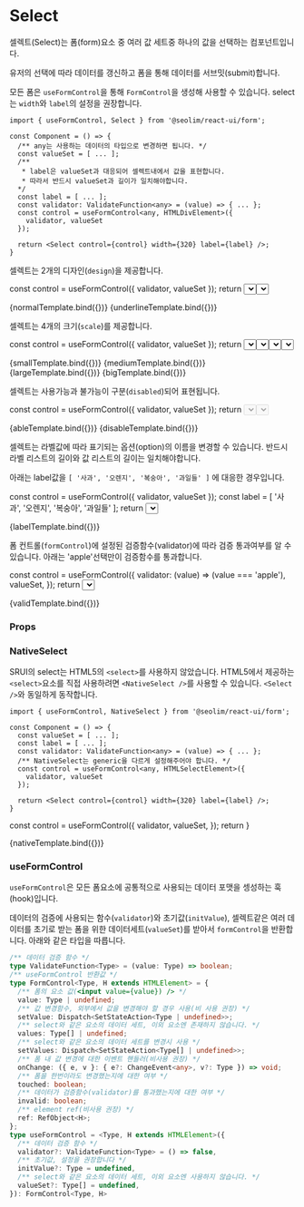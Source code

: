 
<Meta title="form/Select" component={Select} />

# Select

셀렉트(Select)는 폼(form)요소 중 여러 값 세트중 하나의 값을 선택하는 컴포넌트입니다.

유저의 선택에 따라 데이터를 갱신하고 폼을 통해 데이터를 서브밋(submit)합니다.

모든 폼은 `useFormControl`을 통해 `FormControl`을 생성해 사용할 수 있습니다. select는 `width`와 `label`의 설정을 권장합니다. 

```tsx
import { useFormControl, Select } from '@seolim/react-ui/form';

const Component = () => {
  /** any는 사용하는 데이터의 타입으로 변경하면 됩니다. */
  const valueSet = [ ... ];
  /**
   * label은 valueSet과 대응되어 셀렉트내에서 값을 표현합니다.
   * 따라서 반드시 valueSet과 길이가 일치해야합니다.
  */
  const label = [ ... ];
  const validator: ValidateFunction<any> = (value) => { ... };
  const control = useFormControl<any, HTMLDivElement>({
    validator, valueSet
  });

  return <Select control={control} width={320} label={label} />;
}
```



셀렉트는 2개의 디자인(`design`)을 제공합니다.

  const control = useFormControl({
    validator, valueSet
  });
  return <Select control={control} />
}
  const control = useFormControl({
    validator, valueSet
  });
  return <Select design="underline" control={control} />
}

<Canvas>
  <Story name="normal"
    parameters={{ layout: 'centered' }}>
    {normalTemplate.bind({})}
  </Story>
  <Story name="underline"
    parameters={{ layout: 'centered' }}>
    {underlineTemplate.bind({})}
  </Story>
</Canvas>

셀렉트는 4개의 크기(`scale`)를 제공합니다.

  const control = useFormControl({
    validator, valueSet
  });
  return <Select scale="small" control={control} />
}
  const control = useFormControl({
    validator, valueSet
  });
  return <Select scale="medium" control={control} />
}
  const control = useFormControl({
    validator, valueSet
  });
  return <Select scale="large" control={control} />
}
  const control = useFormControl({
    validator, valueSet
  });
  return <Select scale="big" control={control} />
}

<Canvas>
  <Story name="small"
    parameters={{ layout: 'centered' }}>
    {smallTemplate.bind({})}
  </Story>
  <Story name="medium"
    parameters={{ layout: 'centered' }}>
    {mediumTemplate.bind({})}
  </Story>
  <Story name="large"
    parameters={{ layout: 'centered' }}>
    {largeTemplate.bind({})}
  </Story>
  <Story name="big"
    parameters={{ layout: 'centered' }}>
    {bigTemplate.bind({})}
  </Story>
</Canvas>

셀렉트는 사용가능과 불가능이 구분(`disabled`)되어 표현됩니다.

  const control = useFormControl({
    validator, valueSet
  });
  return <Select disabled={false} control={control} />
}
  const control = useFormControl({
    validator, valueSet
  });
  return <Select disabled={true} control={control} />
}

<Canvas>
  <Story name="able"
    parameters={{ layout: 'centered' }}>
    {ableTemplate.bind({})}
  </Story>
  <Story name="disable"
    parameters={{ layout: 'centered' }}>
    {disableTemplate.bind({})}
  </Story>
</Canvas>

셀렉트는 라벨값에 따라 표기되는 옵션(option)의 이름을 변경할 수 있습니다. 반드시 라벨 리스트의 길이와 값 리스트의 길이는 일치해야합니다.

아래는 label값을 `[ '사과', '오렌지', '복숭아', '과일들' ]` 에 대응한 경우입니다.

  const control = useFormControl({
    validator, valueSet
  });
  const label = [ '사과', '오렌지', '복숭아', '과일들' ];
  return <Select control={control} label={label}/>
}

<Canvas>
  <Story name="label"
    parameters={{ layout: 'centered' }}>
    {labelTemplate.bind({})}
  </Story>
</Canvas>

폼 컨트롤(`formControl`)에 설정된 검증함수(validator)에 따라 검증 통과여부를 알 수 있습니다. 아래는 'apple'선택만이 검증함수를 통과합니다.

  const control = useFormControl({
    validator: (value) => (value === 'apple'),
    valueSet,
  });
  return <Select control={control}/>
};

<Canvas>
  <Story name="valid"
    parameters={{ layout: 'centered' }}>
    {validTemplate.bind({})}
  </Story>
</Canvas>

### Props

<ArgsTable of={Select} />

### NativeSelect

SRUI의 select는 HTML5의 `<select>`를 사용하지 않았습니다. HTML5에서 제공하는 `<select>`요소를 직접 사용하려면 `<NativeSelect />`를 사용할 수 있습니다. `<Select />`와 동일하게 동작합니다.

```tsx
import { useFormControl, NativeSelect } from '@seolim/react-ui/form';

const Component = () => {
  const valueSet = [ ... ];
  const label = [ ... ];
  const validator: ValidateFunction<any> = (value) => { ... };
  /** NativeSelect는 generic을 다르게 설정해주어야 합니다. */
  const control = useFormControl<any, HTMLSelectElement>({
    validator, valueSet
  });

  return <Select control={control} width={320} label={label} />;
}
```

  const control = useFormControl({
    validator,
    valueSet,
  });
  return <NativeSelect control={control}/>
}

<Canvas>
  <Story name="nativeSelect"
    parameters={{ layout: 'centered' }}>
    {nativeTemplate.bind({})}
  </Story>
</Canvas>

### useFormControl

`useFormControl`은 모든 폼요소에 공통적으로 사용되는 데이터 포맷을 셍성하는 훅(hook)입니다.

데이터의 검증에 사용되는 함수(`validator`)와 초기값(`initValue`), 셀렉트같은 여러 데이터를 초기로 받는 폼을 위한 데이터세트(`valueSet`)를 받아서 `formControl`을 반환합니다. 아래와 같은 타입을 따릅니다.

```typescript
/** 데이터 검증 함수 */
type ValidateFunction<Type> = (value: Type) => boolean;
/** useFormControl 반환값 */
type FormControl<Type, H extends HTMLElement> = {
  /** 폼의 요소 값(<input value={value}) /> */
  value: Type | undefined;
  /** 값 변경함수, 외부에서 값을 변경해야 할 경우 사용(비 사용 권장) */
  setValue: Dispatch<SetStateAction<Type | undefined>>;
  /** select와 같은 요소의 데이터 세트, 이외 요소엔 존재하지 않습니다. */
  values: Type[] | undefined;
  /** select와 같은 요소의 데이터 세트를 변경시 사용 */
  setValues: Dispatch<SetStateAction<Type[] | undefined>>;
  /** 폼 내 값 변경에 대한 이벤트 핸들러(비사용 권장) */
  onChange: ({ e, v }: { e?: ChangeEvent<any>, v?: Type }) => void;
  /** 폼을 한번이라도 변경했는지에 대한 여부 */
  touched: boolean;
  /** 데이터가 검증함수(validator)를 통과했는지에 대한 여부 */
  invalid: boolean;
  /** element ref(비사용 권장) */
  ref: RefObject<H>;
};
type useFormControl = <Type, H extends HTMLElement>({
  /** 데이터 검증 함수 */
  validator?: ValidateFunction<Type> = () => false,
  /** 초기값, 설정을 권장합니다 */
  initValue?: Type = undefined,
  /** select와 같은 요소의 데이터 세트, 이외 요소엔 사용하지 않습니다. */
  valueSet?: Type[] = undefined,
}): FormControl<Type, H>
```
